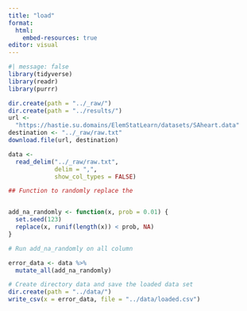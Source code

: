 ```yaml
---
title: "load"
format:
  html:
    embed-resources: true
editor: visual
---
```


```r
#| message: false 
library(tidyverse) 
library(readr) 
library(purrr)
```

```r
dir.create(path = "../_raw/")
dir.create(path = "../results/")
url <-
  "https://hastie.su.domains/ElemStatLearn/datasets/SAheart.data"
destination <- "../_raw/raw.txt"
download.file(url, destination)
```

```r
data <-
  read_delim("../_raw/raw.txt",
             delim = ",",
             show_col_types = FALSE)
```

```r
## Function to randomly replace the  


add_na_randomly <- function(x, prob = 0.01) {
  set.seed(123)
  replace(x, runif(length(x)) < prob, NA)
}
```

```r
# Run add_na_randomly on all column 

error_data <- data %>%    
  mutate_all(add_na_randomly)
```

```r
# Create directory data and save the loaded data set 
dir.create(path = "../data/") 
write_csv(x = error_data, file = "../data/loaded.csv")
```

